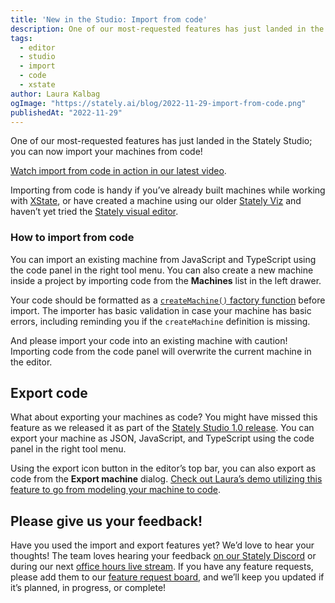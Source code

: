 ```yaml
---
title: 'New in the Studio: Import from code'
description: One of our most-requested features has just landed in the Stately Studio; you can now import from code!
tags:
  - editor
  - studio
  - import
  - code
  - xstate
author: Laura Kalbag
ogImage: "https://stately.ai/blog/2022-11-29-import-from-code.png"
publishedAt: "2022-11-29"
---
```


One of our most-requested features has just landed in the Stately Studio; you can now import your machines from code! 

[Watch import from code in action in our latest video](TODO:).

Importing from code is handy if you’ve already built machines while working with [XState](https://xstate.js.org/docs), or have created a machine using our older [Stately Viz](https://stately.ai/viz) and haven’t yet tried the [Stately visual editor](https://stately.ai/editor).

### How to import from code

<!--TODO:[code panel import from code screenshot]()-->

You can import an existing machine from JavaScript and TypeScript using the code panel in the right tool menu. You can also create a new machine inside a project by importing code from the **Machines** list in the left drawer. 

<!--TODO:[machines list import from code screenshot]()-->

Your code should be formatted as a [`createMachine()` factory function](https://xstate.js.org/docs/guides/machines.html) before import. The importer has basic validation in case your machine has basic errors, including reminding you if the `createMachine` definition is missing.

And please import your code into an existing machine with caution! Importing code from the code panel will overwrite the current machine in the editor.

## Export code

What about exporting your machines as code? You might have missed this feature as we released it as part of the [Stately Studio 1.0 release](https://stately.ai/blog/introducing-stately-studio-10#more-export-options). You can export your machine as JSON, JavaScript, and TypeScript using the code panel in the right tool menu. 

Using the export icon button in the editor’s top bar, you can also export as code from the **Export machine** dialog. [Check out Laura’s demo utilizing this feature to go from modeling your machine to code](https://www.youtube.com/watch?v=NVQai9SBpiU).

## Please give us your feedback!

Have you used the import and export features yet? We’d love to hear your thoughts! The team loves hearing your feedback [on our Stately Discord](https://discord.gg/xstate) or during our next [office hours live stream](https://youtube.com/statelyai). If you have any feature requests, please add them to our [feature request board](https://statelyai.canny.io), and we’ll keep you updated if it’s planned, in progress, or complete!